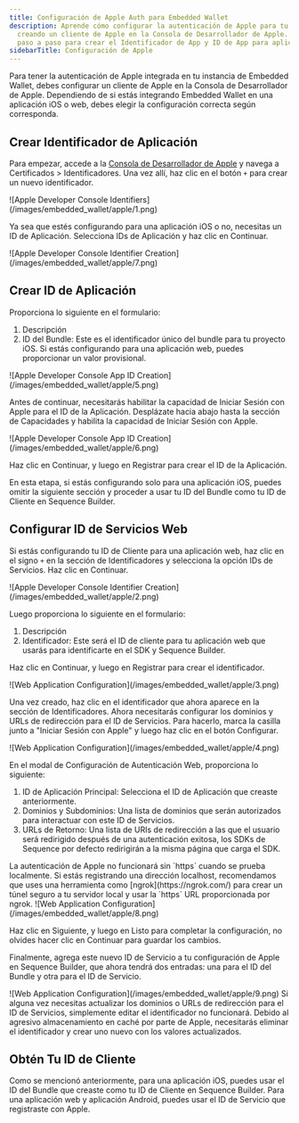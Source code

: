 ```yaml
---
title: Configuración de Apple Auth para Embedded Wallet
description: Aprende cómo configurar la autenticación de Apple para tu Embedded Wallet
  creando un cliente de Apple en la Consola de Desarrollador de Apple. Sigue las instrucciones
  paso a paso para crear el Identificador de App y ID de App para aplicaciones iOS o web.
sidebarTitle: Configuración de Apple
---
```


Para tener la autenticación de Apple integrada en tu instancia de Embedded Wallet, debes configurar un cliente de Apple en la Consola de Desarrollador de Apple. Dependiendo de si estás integrando Embedded Wallet en una aplicación iOS o web, debes elegir la configuración correcta según corresponda.

## Crear Identificador de Aplicación

Para empezar, accede a la [Consola de Desarrollador de Apple](https://developer.apple.com/account/) y navega a Certificados > Identificadores. Una vez allí, haz clic en el botón `+` para crear un nuevo identificador.

<Frame>
  ![Apple Developer Console Identifiers](/images/embedded_wallet/apple/1.png)
</Frame>

Ya sea que estés configurando para una aplicación iOS o no, necesitas un ID de Aplicación. Selecciona IDs de Aplicación y haz clic en Continuar.

<Frame>
  ![Apple Developer Console Identifier Creation](/images/embedded_wallet/apple/7.png)
</Frame>

## Crear ID de Aplicación

Proporciona lo siguiente en el formulario:

1. Descripción
2. ID del Bundle: Este es el identificador único del bundle para tu proyecto iOS. Si estás configurando para una aplicación web, puedes proporcionar un valor provisional.

<Frame>
  ![Apple Developer Console App ID Creation](/images/embedded_wallet/apple/5.png)
</Frame>

Antes de continuar, necesitarás habilitar la capacidad de Iniciar Sesión con Apple para el ID de la Aplicación. Desplázate hacia abajo hasta la sección de Capacidades y habilita la capacidad de Iniciar Sesión con Apple.

<Frame>
  ![Apple Developer Console App ID Creation](/images/embedded_wallet/apple/6.png)
</Frame>

Haz clic en Continuar, y luego en Registrar para crear el ID de la Aplicación.

En esta etapa, si estás configurando solo para una aplicación iOS, puedes omitir la siguiente sección y proceder a usar tu ID del Bundle como tu ID de Cliente en Sequence Builder.

## Configurar ID de Servicios Web

Si estás configurando tu ID de Cliente para una aplicación web, haz clic en el signo `+` en la sección de Identificadores y selecciona la opción IDs de Servicios. Haz clic en Continuar.

<Frame>
  ![Apple Developer Console Identifier Creation](/images/embedded_wallet/apple/2.png)
</Frame>

Luego proporciona lo siguiente en el formulario:

1. Descripción
2. Identificador: Este será el ID de cliente para tu aplicación web que usarás para identificarte en el SDK y Sequence Builder.

Haz clic en Continuar, y luego en Registrar para crear el identificador.

<Frame>
  ![Web Application Configuration](/images/embedded_wallet/apple/3.png)
</Frame>

Una vez creado, haz clic en el identificador que ahora aparece en la sección de Identificadores. Ahora necesitarás configurar los dominios y URLs de redirección para el ID de Servicios. Para hacerlo, marca la casilla junto a "Iniciar Sesión con Apple" y luego haz clic en el botón Configurar.

<Frame>
  ![Web Application Configuration](/images/embedded_wallet/apple/4.png)
</Frame>

En el modal de Configuración de Autenticación Web, proporciona lo siguiente:

1. ID de Aplicación Principal: Selecciona el ID de Aplicación que creaste anteriormente.
2. Dominios y Subdominios: Una lista de dominios que serán autorizados para interactuar con este ID de Servicios.
3. URLs de Retorno: Una lista de URIs de redirección a las que el usuario será redirigido después de una autenticación exitosa, los SDKs de Sequence por defecto redirigirán a la misma página que carga el SDK.

<Note>
  La autenticación de Apple no funcionará sin `https` cuando se prueba localmente. Si estás registrando una dirección localhost, recomendamos que uses una herramienta como [ngrok](https://ngrok.com/) para crear un túnel seguro a tu servidor local y usar la `https` URL proporcionada por ngrok.
</Note>

<Frame>
  ![Web Application Configuration](/images/embedded_wallet/apple/8.png)
</Frame>

Haz clic en Siguiente, y luego en Listo para completar la configuración, no olvides hacer clic en Continuar para guardar los cambios.

Finalmente, agrega este nuevo ID de Servicio a tu configuración de Apple en Sequence Builder, que ahora tendrá dos entradas: una para el ID del Bundle y otra para el ID de Servicio.

<Frame>
  ![Web Application Configuration](/images/embedded_wallet/apple/9.png)
</Frame>

<Note>
  Si alguna vez necesitas actualizar los dominios o URLs de redirección para el ID de Servicios, simplemente editar el identificador no funcionará. Debido al agresivo almacenamiento en caché por parte de Apple, necesitarás eliminar el identificador y crear uno nuevo con los valores actualizados.
</Note>

## Obtén Tu ID de Cliente

Como se mencionó anteriormente, para una aplicación iOS, puedes usar el ID del Bundle que creaste como tu ID de Cliente en Sequence Builder. Para una aplicación web y aplicación Android, puedes usar el ID de Servicio que registraste con Apple.
